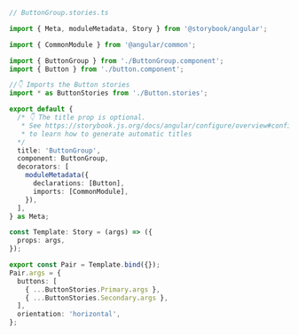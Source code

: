 ```ts
// ButtonGroup.stories.ts

import { Meta, moduleMetadata, Story } from '@storybook/angular';

import { CommonModule } from '@angular/common';

import { ButtonGroup } from './ButtonGroup.component';
import { Button } from './button.component';

//👇 Imports the Button stories
import * as ButtonStories from './Button.stories';

export default {
  /* 👇 The title prop is optional.
   * See https://storybook.js.org/docs/angular/configure/overview#configure-story-loading
   * to learn how to generate automatic titles
  */
  title: 'ButtonGroup',
  component: ButtonGroup,
  decorators: [
    moduleMetadata({
      declarations: [Button],
      imports: [CommonModule],
    }),
  ],
} as Meta;

const Template: Story = (args) => ({
  props: args,
});

export const Pair = Template.bind({});
Pair.args = {
  buttons: [
    { ...ButtonStories.Primary.args },
    { ...ButtonStories.Secondary.args },
  ],
  orientation: 'horizontal',
};
```